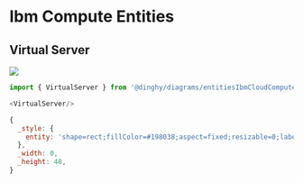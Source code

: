 
# Ibm Compute Entities


## Virtual Server

<Tabs>
  <TabItem value="Preview">

![](./virtual-server.png#drawio)

  </TabItem>
  <TabItem value="Usage">
    
```js
import { VirtualServer } from '@dinghy/diagrams/entitiesIbmCloudCompute'

<VirtualServer/>
```

  </TabItem>
  <TabItem value="Definition">
    
```js
{
  _style: {
    entity: 'shape=rect;fillColor=#198038;aspect=fixed;resizable=0;labelPosition=center;verticalLabelPosition=bottom;align=center;verticalAlign=top;strokeColor=none;fontSize=14;',
  },
  _width: 0,
  _height: 48,
}
```

  </TabItem>
</Tabs>

